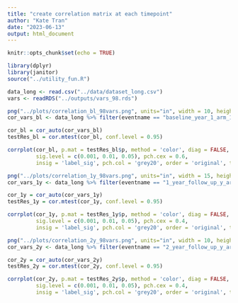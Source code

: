 ```yaml
---
title: "create correlation matrix at each timepoint"
author: "Kate Tran"
date: "2023-06-13"
output: html_document
---
```


```r
knitr::opts_chunk$set(echo = TRUE)
```

```r
library(dplyr)
library(janitor)
source("../utility_fun.R")
```

```r
data_long <- read.csv("../data/dataset_long.csv")
vars <- readRDS("../outputs/vars_98.rds")
```

```r
png("../plots/correlation_bl_98vars.png", units="in", width = 10, height = 10, res = 620)
cor_vars_bl <- data_long %>% filter(eventname == "baseline_year_1_arm_1") %>% select(all_of(vars)) %>% remove_empty(., c("cols", "rows"))

cor_bl = cor_auto(cor_vars_bl)
testRes_bl = cor.mtest(cor_bl, conf.level = 0.95)

corrplot(cor_bl, p.mat = testRes_bl$p, method = 'color', diag = FALSE, type = 'upper',
         sig.level = c(0.001, 0.01, 0.05), pch.cex = 0.6,
         insig = 'label_sig', pch.col = 'grey20', order = 'original', tl.col = "black", tl.srt = 45, tl.cex = 0.6, cl.cex = 0.6, cl.ratio = 0.2)
```

```r
png("../plots/correlation_1y_98vars.png", units="in", width = 15, height = 15, res = 620)
cor_vars_1y <- data_long %>% filter(eventname == "1_year_follow_up_y_arm_1") %>% select(all_of(vars)) %>% remove_empty(., c("cols", "rows"))

cor_1y = cor_auto(cor_vars_1y)
testRes_1y = cor.mtest(cor_1y, conf.level = 0.95)

corrplot(cor_1y, p.mat = testRes_1y$p, method = 'color', diag = FALSE, type = 'upper',
         sig.level = c(0.001, 0.01, 0.05), pch.cex = 0.4,
         insig = 'label_sig', pch.col = 'grey20', order = 'original', tl.col = "black", tl.srt = 45, tl.cex = 0.4, cl.cex = 0.8, cl.ratio = 0.2)
```

```r
png("../plots/correlation_2y_98vars.png", units="in", width = 10, height = 10, res = 620)
cor_vars_2y <- data_long %>% filter(eventname == "2_year_follow_up_y_arm_1") %>% select(all_of(vars)) %>% remove_empty(., c("cols", "rows")) 

cor_2y = cor_auto(cor_vars_2y)
testRes_2y = cor.mtest(cor_2y, conf.level = 0.95)

corrplot(cor_2y, p.mat = testRes_2y$p, method = 'color', diag = FALSE, type = 'upper',
         sig.level = c(0.001, 0.01, 0.05), pch.cex = 0.4,
         insig = 'label_sig', pch.col = 'grey20', order = 'original', tl.col = "black", tl.srt = 45, tl.cex = 0.4, cl.cex = 0.8, cl.ratio = 0.2)
```


